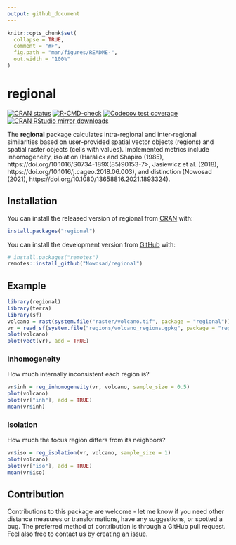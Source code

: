 ```yaml
---
output: github_document
---
```


<!-- README.md is generated from README.Rmd. Please edit that file -->

```r
knitr::opts_chunk$set(
  collapse = TRUE,
  comment = "#>",
  fig.path = "man/figures/README-",
  out.width = "100%"
)
```

# regional

<!-- badges: start -->
[![CRAN status](https://www.r-pkg.org/badges/version/regional)](https://CRAN.R-project.org/package=regional)
[![R-CMD-check](https://github.com/Nowosad/regional/workflows/R-CMD-check/badge.svg)](https://github.com/Nowosad/regional/actions)
[![Codecov test coverage](https://codecov.io/gh/Nowosad/regional/branch/master/graph/badge.svg)](https://codecov.io/gh/Nowosad/regional?branch=master)
[![CRAN RStudio mirror downloads](http://cranlogs.r-pkg.org/badges/regional)](https://cran.r-project.org/package=regional)
<!-- badges: end -->

The **regional** package calculates intra-regional and inter-regional similarities based on user-provided spatial vector objects (regions) and spatial raster objects (cells with values).
Implemented metrics include inhomogeneity, isolation (Haralick and Shapiro (1985), https://doi.org/10.1016/S0734-189X(85)90153-7>, Jasiewicz et al. (2018), https://doi.org/10.1016/j.cageo.2018.06.003), and distinction (Nowosad (2021), https://doi.org/10.1080/13658816.2021.1893324).

## Installation

You can install the released version of regional from [CRAN](https://CRAN.R-project.org) with:

``` r
install.packages("regional")
```

You can install the development version from [GitHub](https://github.com/) with:

``` r
# install.packages("remotes")
remotes::install_github("Nowosad/regional")
```

## Example

```r
library(regional)
library(terra)
library(sf)
volcano = rast(system.file("raster/volcano.tif", package = "regional"))
vr = read_sf(system.file("regions/volcano_regions.gpkg", package = "regional"))
plot(volcano)
plot(vect(vr), add = TRUE)
```

### Inhomogeneity

How much internally inconsistent each region is?

```r
vr$inh = reg_inhomogeneity(vr, volcano, sample_size = 0.5)
plot(volcano)
plot(vr["inh"], add = TRUE)
mean(vr$inh)
```

### Isolation

How much the focus region differs from its neighbors?

```r
vr$iso = reg_isolation(vr, volcano, sample_size = 1)
plot(volcano)
plot(vr["iso"], add = TRUE)
mean(vr$iso)
```

## Contribution

Contributions to this package are welcome - let me know if you need other distance measures or transformations, have any suggestions, or spotted a bug. 
The preferred method of contribution is through a GitHub pull request. 
Feel also free to contact us by creating [an issue](https://github.com/nowosad/regional/issues).

